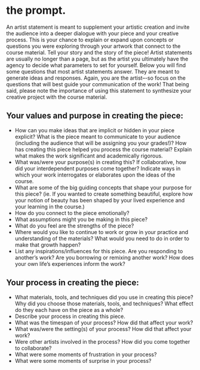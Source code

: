 # the prompt.

An artist statement is meant to supplement your artistic creation and invite the audience into a deeper dialogue with your piece and your creative process. This is your chance to explain or expand upon concepts or questions you were exploring through your artwork that connect to the course material. Tell your story and the story of the piece! Artist statements are usually no longer than a page, but as the artist you ultimately have the agency to decide what parameters to set for yourself. Below you will find some questions that most artist statements answer. They are meant to generate ideas and responses. Again, you are the artist–-so focus on the questions that will best guide your communication of the work! That being said, please note the importance of using this statement to synthesize your creative project with the course material.

## Your values and purpose in creating the piece:
* How can you make ideas that are implicit or hidden in your piece explicit? What is the piece meant to communicate to your audience (including the audience that will be assigning you your grades!)?
How has creating this piece helped you process the course material? Explain what makes the work  significant and academically rigorous.
* What was/were your purpose(s) in creating this? If collaborative, how did your interdependent purposes come together? Indicate ways in which your work interrogates or elaborates upon the ideas of the course.
* What are some of the big guiding concepts that shape your purpose for this piece? (ie. If you wanted to create something beautiful, explore how your notion of beauty has been shaped by your lived experience and your learning in the course.)
* How do you connect to the piece emotionally?
* What assumptions might you be making in this piece?
* What do you feel are the strengths of the piece?
* Where would you like to continue to work or grow in your practice and understanding of the materials? What would you need to do in order to make that growth happen?
* List any inspirations/influences for this piece. Are you responding to another’s work? Are you borrowing or remixing another work? How does your own life’s experiences inform the work?

## Your process in creating the piece:
* What materials, tools, and techniques did you use in creating this piece? Why did you choose those materials, tools, and techniques? What effect do they each have on the piece as a whole?
* Describe your process in creating this piece.
* What was the timespan of your process? How did that affect your work?
* What was/were the setting(s) of your process? How did that affect your work?
* Were other artists involved in the process? How did you come together to collaborate?
* What were some moments of frustration in your process?
* What were some moments of surprise in your process?
